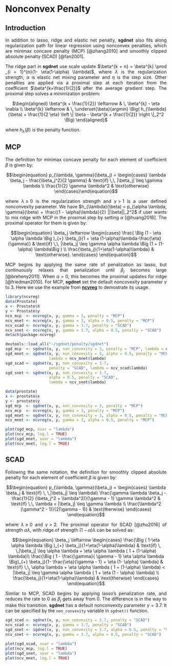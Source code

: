 
# Nonconvex Penalty

## Introduction

<p style="text-align:justify;">
In addition to lasso, ridge and elastic net penalty, **sgdnet** also fits along regularization path for linear regression using nonconvex penalties, which are minimax concave penalty (MCP) [@zhang2010] and smoothly clipped absolute penalty (SCAD) [@fan2001]. </p>

<p style="text-align:justify;">
The ridge part in **sgdnet** use scale update $\beta^{k + n} = \beta^{k} \prod _{i = 1}^{n}(1- \eta(1-\alpha) \lambda)$, where $\lambda$ is the regularization strength, $\alpha$ is elastic net mixing parameter and $\eta$ is the step size. Other penalties are applied via a proximal step at each iteration from the coefficient $\beta^{k+\frac{1}{2}}$ after the average gradient step. The proximal step solves a minimization problem:
</p>

<center>
$\begin{aligned} \beta^{k + \frac{1}{2}}  \leftarrow & \, \beta^{k} - \eta \nabla \\ \beta^{k} \leftarrow & \, \underset{\beta}{argmin} \Big( h_{\lambda}(\beta) + \frac{1}{2 \eta} \left \| \beta - \beta^{k + \frac{1}{2}} \right \|_2^2 \Big) \end{aligned}$
</center>

where $h_{\lambda}(\beta)$ is the penalty function.

## MCP

<p style="text-align:justify;">
The definition for minimax concave penalty for each element of coefficient $\beta$ is given by:
</p>

$$\begin{equation} p_{\lambda, \gamma}(\beta_j) = \begin{cases}
\lambda \beta_j - \frac{\beta_j^2}{2 \gamma} & \text{if} \,\, |\beta_j| \leq \gamma \lambda \\ \frac{1}{2} \gamma \lambda^2 & \text{otherwise}
\end{cases}\end{equation}$$

<p style="text-align:justify;">
where $\lambda \geq 0$ is the regularization strength and $\gamma > 1$ is a user defined nonconvexity parameter. We have $h_{\lambda}(\beta) = p_{\alpha \lambda, \gamma}(\beta) + \frac{(1 - \alpha)\lambda}{2} ||\beta||_2^2$ if user wants to mix ridge with MCP in the proximal step by setting $\alpha$ [@huang2016]. The proximal operator for them is given by:
</p>

$$\begin{equation} \beta_j \leftarrow \begin{cases} \frac{ \Big (1 - \eta \alpha \lambda \Big )_{+} \beta_j}{1 + \eta (1-\alpha)\lambda-\frac{\eta}{\gamma}} & \text{if} \,\, |\beta_j| \leq \gamma \alpha \lambda \Big (1 + (1- \alpha) \lambda\Big ) \\ \frac{\beta_j}{1+\eta(1-\alpha)\lambda} & \text{otherwise}. \end{cases} \end{equation}$$

<p style="text-align:justify;">
MCP begins by applying the same rate of penalization as lasso, but continuously relaxes that penalization until $\beta_j$ becomes large [@breheny2011]. When $\alpha = 0$, this becomes the proximal updates for ridge [@friedman2010]. For MCP, **sgdnet** set the default noncovexity parameter $\gamma$ to $3$. Here we use the example from [**ncvreg**](https://cran.r-project.org/web/packages/ncvreg/index.html) to demostrate its usage.
</p>

```r
library(ncvreg)
data(Prostate)
x <- Prostate$X
y <- Prostate$y
ncv_mcp  <- ncvreg(x, y, gamma = 3, penalty = "MCP")
ncv_mnet <- ncvreg(x, y, gamma = 3, alpha = 0.5, penalty = "MCP")
ncv_scad <- ncvreg(x, y, gamma = 3.7, penalty = "SCAD")
ncv_snet <- ncvreg(x, y, gamma = 3.7, alpha = 0.5, penalty = "SCAD")
detach(package:ncvreg)
```

```r
devtools::load_all("~/sgdnet/penalty/sgdnet")
sgd_mcp  <- sgdnet(x, y, non_convexity = 3, penalty = "MCP", lambda = ncv_mcp$lambda)
sgd_mnet <- sgdnet(x, y, non_convexity = 3, alpha = 0.5, penalty = "MCP", 
                   lambda = ncv_mnet$lambda)
sgd_scad <- sgdnet(x, y, non_convexity = 3.7, 
                   penalty = "SCAD", lambda = ncv_scad$lambda)
sgd_snet <- sgdnet(x, y, non_convexity = 3.7,
                   alpha = 0.5, penalty = "SCAD",
                   lambda = ncv_snet$lambda)
```

```r
data(prostate)
x <- prostate$x
y <- prostate$y
sgd_mcp  <- sgdnet(x, y, non_convexity = 3, penalty = "MCP")
ncv_mcp  <- ncvreg(x, y, gamma = 3, penalty = "MCP")
sgd_mnet <- sgdnet(x, y, non_convexity = 3, alpha = 0.5, penalty = "MCP")
ncv_mnet <- ncvreg(x, y, gamma = 3, alpha = 0.5, penalty = "MCP")
```

```r
plot(sgd_mcp, xvar = "lambda")
plot(ncv_mcp, log.l = TRUE)
plot(sgd_mnet, xvar = "lambda")
plot(ncv_mnet, log.l = TRUE)
```

## SCAD

<p style="text-align:justify;">
Following the same notation, the definition for smoothly clipped absolute penalty for each element of coefficient $\beta$ is given by:
</p>

$$\begin{equation} p_{\lambda, \gamma}(\beta_j) = \begin{cases} \lambda \beta_j & \text{if} \, \,|\beta_j| \leq \lambda\\ \frac{\gamma \lambda \beta_j - \frac{1}{2} (\beta_j^2 + \lambda^2)}{\gamma - 1} \gamma \lambda^2 & \text{if} \,\, \lambda < |\beta_j| \leq \gamma \lambda \\ \frac{\lambda^2 (\gamma^2 - 1)}{2(\gamma - 1)} & \text{therwise} \end{cases}  \end{equation}$$

<p style="text-align:justify;">
where $\lambda \geq 0$ and $\gamma > 2$. The proximal operator for SCAD [@zhu2016] of strength $\alpha \lambda$, with ridge of strength $(1-\alpha)\lambda$ can be solved as:
</p>

$$\begin{equation} \beta_j \leftarrow \begin{cases} 
\frac{\Big ( 1-\eta \alpha \lambda \Big )_{+} \beta_j}{1+\eta(1-\alpha)\lambda} & \text{if} \, \,|\beta_j| \leq \alpha \lambda + \eta \alpha \lambda ( 1 + (1-\alpha) \lambda)\\ 
\frac{\Big ( 1 - \frac{\gamma}{ \gamma - 1} \eta \alpha \lambda \Big)_{+} \beta_j}{1- \frac{\eta}{\gamma - 1} + \eta (1- \alpha) \lambda} & \text{if} \,\, \alpha \lambda + \eta \alpha \lambda ( 1 + (1-\alpha) \lambda) < |\beta_j| \leq \gamma \alpha \lambda ( 1 + \eta (1 - \alpha) \lambda) \\ 
\frac{\beta_j}{1+\eta(1-\alpha)\lambda} & \text{therwise} \end{cases}  \end{equation}$$

<p style="text-align:justify;">
Similar to MCP, SCAD begins by applying lasso's penalization rate, and reduces the rate to 0 as $\beta_j$ gets away from 0. The difference is in the way to make this transition. **sgdnet** has a default nonconvexity parameter $\gamma = 3.7$. It can be specified by the ```non_convexity``` variable in ```sgdnet()``` function.
</p>

```r
sgd_scad <- sgdnet(x, y, non_convexity = 3.7, penalty = "SCAD")
ncv_scad <- ncvreg(x, y, gamma = 3.7, penalty = "SCAD")
sgd_snet <- sgdnet(x, y, non_convexity = 3.7, alpha = 0.5, penalty = "SCAD")
ncv_snet <- ncvreg(x, y, gamma = 3.7, alpha = 0.5, penalty = "SCAD")
```

```r
plot(sgd_scad, xvar = "lambda")
plot(ncv_mcp, log.l = TRUE)
plot(sgd_snet, xvar = "lambda")
plot(ncv_mnet, log.l = TRUE)
```


